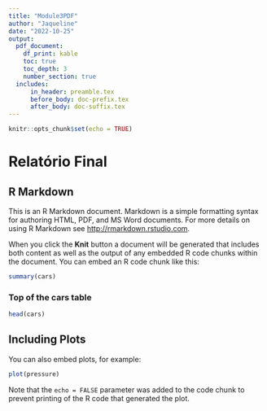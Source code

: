 ```yaml
---
title: "Module3PDF"
author: "Jaqueline"
date: "2022-10-25"
output: 
  pdf_document:
    df_print: kable
    toc: true
    toc_depth: 3
    number_section: true
  includes:
      in_header: preamble.tex
      before_body: doc-prefix.tex
      after_body: doc-suffix.tex
---
```


```r
knitr::opts_chunk$set(echo = TRUE)
```
# Relatório Final

## R Markdown

This is an R Markdown document. Markdown is a simple formatting syntax for authoring HTML, PDF, and MS Word documents. For more details on using R Markdown see <http://rmarkdown.rstudio.com>.

When you click the **Knit** button a document will be generated that includes both content as well as the output of any embedded R code chunks within the document. You can embed an R code chunk like this:

```r
summary(cars)
```

### Top of the cars table
```r
head(cars)
```
## Including Plots

You can also embed plots, for example:

```r
plot(pressure)
```

Note that the `echo = FALSE` parameter was added to the code chunk to prevent printing of the R code that generated the plot.
